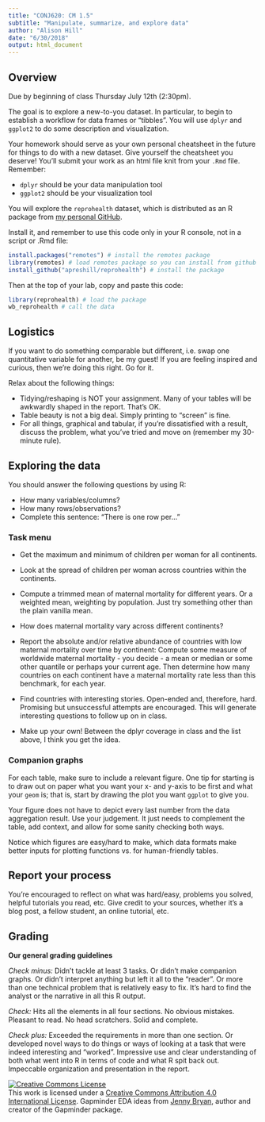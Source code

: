 ```yaml
---
title: "CONJ620: CM 1.5"
subtitle: "Manipulate, summarize, and explore data"
author: "Alison Hill"
date: "6/30/2018"
output: html_document
---
```

## Overview

Due by beginning of class Thursday July 12th (2:30pm).

The goal is to explore a new-to-you dataset. In particular, to begin to establish a workflow for data frames or “tibbles”. You will use `dplyr` and `ggplot2` to do some description and visualization.

Your homework should serve as your own personal cheatsheet in the future for things to do with a new dataset. Give yourself the cheatsheet you deserve! You'll submit your work as an html file knit from your `.Rmd` file. Remember:

- `dplyr` should be your data manipulation tool
- `ggplot2` should be your visualization tool

You will explore the `reprohealth` dataset, which is distributed as an R package from [my personal GitHub](https://cran.r-project.org/web/packages/gapminder/index.html). 

Install it, and remember to use this code only in your R console, not in a script or .Rmd file:

``` r
install.packages("remotes") # install the remotes package
library(remotes) # load remotes package so you can install from github
install_github("apreshill/reprohealth") # install the package
```

Then at the top of your lab, copy and paste this code:

``` r
library(reprohealth) # load the package
wb_reprohealth # call the data
```

## Logistics

If you want to do something comparable but different, i.e. swap one quantitative variable for another, be my guest! If you are feeling inspired and curious, then we’re doing this right. Go for it.

Relax about the following things:

- Tidying/reshaping is NOT your assignment. Many of your tables will be awkwardly shaped in the report. That’s OK.
- Table beauty is not a big deal. Simply printing to “screen” is fine. 
- For all things, graphical and tabular, if you’re dissatisfied with a result, discuss the problem, what you’ve tried and move on (remember my 30-minute rule).

## Exploring the data

You should answer the following questions by using R:

* How many variables/columns?
* How many rows/observations?
* Complete this sentence: "There is one row per..."


### Task menu

* Get the maximum and minimum of children per woman for all continents.

* Look at the spread of children per woman across countries within the continents.

* Compute a trimmed mean of maternal mortality for different years. Or a weighted mean, weighting by population. Just try something other than the plain vanilla mean.

* How does maternal mortality vary across different continents?

* Report the absolute and/or relative abundance of countries with low maternal mortality over time by continent: Compute some measure of worldwide maternal mortality - you decide - a mean or median or some other quantile or perhaps your current age. Then determine how many countries on each continent have a maternal mortality rate less than this benchmark, for each year.

* Find countries with interesting stories. Open-ended and, therefore, hard. Promising but unsuccessful attempts are encouraged. This will generate interesting questions to follow up on in class.

* Make up your own! Between the dplyr coverage in class and the list above, I think you get the idea.

### Companion graphs

For each table, make sure to include a relevant figure. One tip for starting is to draw out on paper what you want your x- and y-axis to be first and what your `geom` is; that is, start by drawing the plot you want `ggplot` to give you. 

Your figure does not have to depict every last number from the data aggregation result. Use your judgement. It just needs to complement the table, add context, and allow for some sanity checking both ways.

Notice which figures are easy/hard to make, which data formats make better inputs for plotting functions vs. for human-friendly tables.


## Report your process

You’re encouraged to reflect on what was hard/easy, problems you solved, helpful tutorials you read, etc. Give credit to your sources, whether it’s a blog post, a fellow student, an online tutorial, etc.

## Grading

__Our general grading guidelines__

_Check minus:_ Didn't tackle at least 3 tasks. Or didn't make companion graphs. Or didn't interpret anything but left it all to the "reader". Or more than one technical problem that is relatively easy to fix. It's hard to find the analyst or the narrative in all this R output.

_Check:_ Hits all the elements in all four sections. No obvious mistakes. Pleasant to read. No head scratchers. Solid and complete.

_Check plus:_ Exceeded the requirements in more than one section. Or developed novel ways to do things or ways of looking at a task that were indeed interesting and "worked". Impressive use and clear understanding of both what went into R in terms of code and what R spit back out. Impeccable organization and presentation in the report.

<div class="jumbotron">
  <a rel="license" href="http://creativecommons.org/licenses/by/4.0/"><img alt="Creative Commons License" style="border-width:0" src="https://i.creativecommons.org/l/by/4.0/88x31.png" /></a><br />This work is licensed under a <a rel="license" href="http://creativecommons.org/licenses/by/4.0/">Creative Commons Attribution 4.0 International License</a>. Gapminder EDA ideas from [Jenny Bryan](https://cran.r-project.org/web/packages/gapminder/index.html), author and creator of the Gapminder package.  
</div>